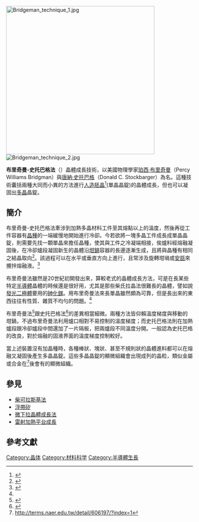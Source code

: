 [[File:Bridgeman_technique_1.jpg|400px]]
[[File:Bridgeman_technique_2.jpg|thumb]]

'''布里奇曼-史托巴格法'''（{{lang-en|Bridgman–Stockbarger technique}}）晶體成長技術，以美國物理學家[[珀西·布里奇曼|珀西·布里奇曼]]（Percy Williams Bridgman）與[[唐納·史托巴格|唐納·史托巴格]]（Donald C. Stockbarger）為名。這種技術囊括兩種大同而小異的方法進行[[人造胚晶|人造胚晶]]<ref>{{Cite web |url=http://terms.naer.edu.tw/detail/657923/?index=5 |title=存档副本 |accessdate=2017-02-16 |archive-date=2017-02-26 |archive-url=https://web.archive.org/web/20170226131420/http://terms.naer.edu.tw/detail/657923/?index=5 |dead-url=no }}</ref>(單晶晶錠)的晶體成長，但也可以凝固出[[晶粒|多晶]]晶錠。

==簡介==
布里奇曼-史托巴格法牽涉到加熱多晶材料工件至其熔點以上的溫度，然後再從工件容器有[[晶種|晶種]]的一端緩慢地開始進行冷卻。今若欲將一塊多晶工件成長成單晶晶錠，則需要先找一顆單晶來擔任晶種，使其與工件之冷凝端相接，俟爐料經熔融凝固後，在冷卻爐段凝固新生的晶體沿[[坩鍋|坩鍋]]容器的長邊逐漸生成，且將與晶種有相同之結晶取向<ref>{{Cite web |url=http://terms.naer.edu.tw/detail/655405/?index=1 |title=存档副本 |accessdate=2017-02-16 |archive-date=2018-12-24 |archive-url=https://web.archive.org/web/20181224170443/http://terms.naer.edu.tw/detail/655405/?index=1 |dead-url=no }}</ref>。該過程可以在水平或垂直方向上進行，且常涉及旋轉坩堝或[[安瓿|安瓿]]來攪拌熔融液。<ref name="ScheelCapper2010">{{cite book|author1=Hans J. Scheel|author2=Peter Capper|author3=Peter Rudolph|title=Crystal Growth Technology: Semiconductors and Dielectrics|url=https://books.google.com/books?id=Jq9t9QE0LNwC&pg=PA177|date=25 October 2010|publisher=John Wiley & Sons|isbn=978-3-527-32593-1|pages=177–178}}</ref>

布里奇曼法雖然是20世紀初開發出來，算較老式的晶體成長方法，可是在長某些特定[[半導體|半導體]]晶體的時候還是很好用，尤其是那些柴氏拉晶法很難長的晶體，譬如說[[發光二極體|發光二極體]]要用的[[砷化鎵|砷化鎵]]。用布里奇曼法來長單晶雖然頗為可靠，但是長出來的東西往往有性質、雜質不均勻的問題。<ref name="ScheelCapper2010" />

布里奇曼法<ref>{{cite journal|last1=Bridgman|first1=Percy W.|title=Certain Physical Properties of Single Crystals of Tungsten, Antimony, Bismuth, Tellurium, Cadmium, Zinc, and Tin|journal=Proceedings of the American Academy of Arts and Sciences|date=1925|volume=60|issue=6|pages=305–383|doi=10.2307/25130058|jstor=25130058 .}}</ref>跟史托巴格法<ref>{{cite journal|last1=Stockbarger|first1=Donald C.|title=The Production of Large Single Crystals of Lithium Fluoride|journal=Review of Scientific Instruments|date=1936|volume=7|issue=3|pages=133–136|doi=10.1063/1.1752094|url=http://dx.doi.org/10.1063/1.1752094|bibcode = 1936RScI....7..133S }}</ref>的差異相當細微。兩種方法皆仰賴溫度梯度與移動的坩鍋，不過布里奇曼法利用爐口相對不易控制的溫度梯度；而史托巴格法則在加熱爐段跟冷卻爐段中間還加了一片隔板，把兩爐段不同溫度分開。一般認為史托巴格的改良，對於熔融的固液界面的溫度梯度控制較好。

當上述裝置沒有加晶種時，各種棒狀、塊狀、甚至不規則狀的晶體進料都可以在熔融又凝固後產生多晶晶錠。這些多晶晶錠的顯微組織會出現成列的晶粒，類似金屬或合金在{{tsl|en|Directional solidification|方向性凝固}}<ref>http://terms.naer.edu.tw/detail/606197/?index=1{{Dead link}}</ref>後會有的顯微組織。

==  參見  ==
* [[柴可拉斯基法|柴可拉斯基法]]
* [[浮帶矽|浮帶矽]]
* [[微下拉晶體成長法|微下拉晶體成長法]]
* [[雷射加熱平台成長|雷射加熱平台成長]]

==  參考文獻  ==
{{Reflist}}

[[Category:晶体|Category:晶体]]
[[Category:材料科学|Category:材料科学]]
[[Category:半導體生長|Category:半導體生長]]